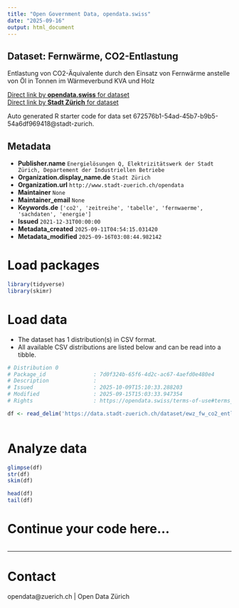 ```yaml
---
title: "Open Government Data, opendata.swiss"
date: "2025-09-16"
output: html_document
---
```


## Dataset: Fernwärme, CO2-Entlastung

Entlastung von CO2-Äquivalente durch den Einsatz von Fernwärme anstelle von Öl in Tonnen im Wärmeverbund KVA und Holz


[Direct link by **opendata.swiss** for dataset](https://opendata.swiss/de/dataset/fernwarme-co2-entlastung1)<br>
[Direct link by **Stadt Zürich** for dataset](https://data.stadt-zuerich.ch/dataset/ewz_fw_co2_entlastung_kva_und_holz)

Auto generated R starter code for data set 672576b1-54ad-45b7-b9b5-54a6df969418@stadt-zurich.

## Metadata

- **Publisher.name** `Energielösungen Q, Elektrizitätswerk der Stadt Zürich, Departement der Industriellen Betriebe`
- **Organization.display_name.de** `Stadt Zürich`
- **Organization.url** `http://www.stadt-zuerich.ch/opendata`
- **Maintainer** `None`
- **Maintainer_email** `None`
- **Keywords.de** `['co2', 'zeitreihe', 'tabelle', 'fernwaerme', 'sachdaten', 'energie']`
- **Issued** `2021-12-31T00:00:00`
- **Metadata_created** `2025-09-11T04:54:15.031420`
- **Metadata_modified** `2025-09-16T03:08:44.982142`


# Load packages

```r

library(tidyverse)
library(skimr)

```

# Load data

-   The dataset has 1 distribution(s) in CSV format.
-   All available CSV distributions are listed below and can be read into a tibble.

```r

# Distribution 0
# Package_id               : 7d0f324b-65f6-4d2c-ac67-4aefd0e480e4
# Description              : 
# Issued                   : 2025-10-09T15:10:33.288203
# Modified                 : 2025-09-15T15:03:33.947354
# Rights                   : https://opendata.swiss/terms-of-use#terms_open

df <- read_delim('https://data.stadt-zuerich.ch/dataset/ewz_fw_co2_entlastung_kva_und_holz/download/ewz_fw_co2_entlastung_kva_und_holz.csv')



```

# Analyze data

```r

glimpse(df)
str(df)
skim(df)

head(df)
tail(df)

```

# Continue your code here...

```r

```

------------------------------------------------------------------------

# Contact

opendata@zuerich.ch | Open Data Zürich
